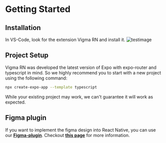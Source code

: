 # Getting Started

## Installation

In VS-Code, look for the extension Vigma RN and install it.
![testimage](/images/gettingStarted/extensionSearch.png)

## Project Setup

Vigma RN was developed the latest version of Expo with expo-router and typescript in mind. So we highly recommend you to start with a new project using the following command:

```bash
npx create-expo-app --template typescript
```

While your existing project may work, we can't guarantee it will work as expected.

## Figma plugin

If you want to implement the figma design into React Native, you can use our [**Figma-plugin**](https://www.figma.com/community/plugin/1260477949715606742/vigma-rn).
Checkout [**this page**](/more/figma_to_code) for more information.
